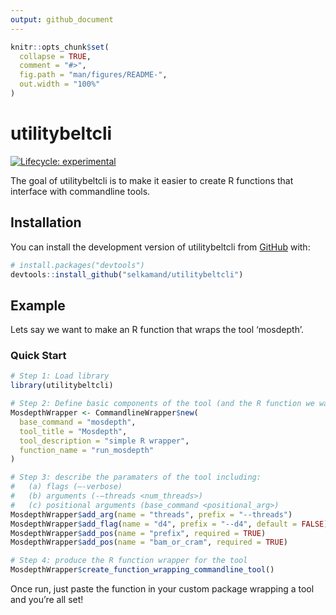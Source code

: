 ```yaml
---
output: github_document
---
```


<!-- README.md is generated from README.Rmd. Please edit that file -->

```r
knitr::opts_chunk$set(
  collapse = TRUE,
  comment = "#>",
  fig.path = "man/figures/README-",
  out.width = "100%"
)
```

# utilitybeltcli

<!-- badges: start -->

[![Lifecycle: experimental](https://img.shields.io/badge/lifecycle-experimental-orange.svg)](https://lifecycle.r-lib.org/articles/stages.html#experimental)

<!-- badges: end -->

The goal of utilitybeltcli is to make it easier to create R functions that interface with commandline tools.

## Installation

You can install the development version of utilitybeltcli from [GitHub](https://github.com/) with:

``` r
# install.packages("devtools")
devtools::install_github("selkamand/utilitybeltcli")
```

## Example

Lets say we want to make an R function that wraps the tool 'mosdepth'.

### Quick Start

```r
# Step 1: Load library
library(utilitybeltcli)

# Step 2: Define basic components of the tool (and the R function we want to produce that wraps it)
MosdepthWrapper <- CommandlineWrapper$new(
  base_command = "mosdepth",
  tool_title = "Mosdepth",
  tool_description = "simple R wrapper",
  function_name = "run_mosdepth"
)

# Step 3: describe the paramaters of the tool including:
#   (a) flags (–-verbose)
#   (b) arguments (-–threads <num_threads>)
#   (c) positional arguments (base_command <positional_arg>)
MosdepthWrapper$add_arg(name = "threads", prefix = "--threads")
MosdepthWrapper$add_flag(name = "d4", prefix = "--d4", default = FALSE)
MosdepthWrapper$add_pos(name = "prefix", required = TRUE)
MosdepthWrapper$add_pos(name = "bam_or_cram", required = TRUE)

# Step 4: produce the R function wrapper for the tool
MosdepthWrapper$create_function_wrapping_commandline_tool()
```

Once run, just paste the function in your custom package wrapping a tool and you're all set!

